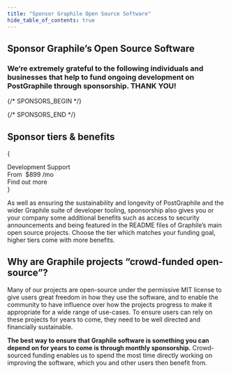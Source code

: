 ```yaml
---
title: "Sponsor Graphile Open Source Software"
hide_table_of_contents: true
---
```




## Sponsor Graphile’s Open Source Software

<h3 className={styles.tagline}>
  We’re extremely grateful to the following individuals and businesses that help
  to fund ongoing development on PostGraphile through sponsorship. THANK YOU!
</h3>

{/* SPONSORS_BEGIN */}

<Sponsors level="featured">
  <Sponsor
    name="The Guild"
    avatar="/images/sponsors/theguild.png"
    href="https://www.the-guild.dev/"
    business
  />
  <Sponsor
    name="Steelhead"
    avatar="/images/sponsors/steelhead.svg"
    href="https://gosteelhead.com/"
    business
  />
</Sponsors>
<Sponsors level="leaders">
  <Sponsor name="Robert Claypool" />
  <Sponsor name="nigelrmtaylor" />
  <Sponsor
    name="Principia Mentis"
    avatar="/images/sponsors/principiamentis.png"
    business
  />
  <Sponsor
    name="Trigger.dev"
    avatar="/images/sponsors/triggerdev.png"
    business
  />
  <Sponsor name="Axinom" avatar="/images/sponsors/axinom.png" business />
  <Sponsor name="Taiste" avatar="/images/sponsors/taiste-sq.svg" business />
  <Sponsor
    name="BairesDev"
    avatar="/images/sponsors/BairesDev.png"
    href="https://www.bairesdev.com/sponsoring-open-source-projects/"
    business
  />
  <Sponsor
    name="Two Bit Solutions"
    avatar="/images/sponsors/two-bits.svg"
    business
  />
  <Sponsor name="Apollo" avatar="/images/sponsors/apollo.png" business />
  <Sponsor name="Dimply" avatar="/images/sponsors/dimply.svg" business />
  <Sponsor name="Ndustrial" avatar="/images/sponsors/ndustrial.png" business />
  <Sponsor name="Cintra" avatar="/images/sponsors/cintra.svg" business />
  <Sponsor name="Beacon" avatar="/images/sponsors/beaconbio.jpg" business />
  <Sponsor
    name="deliver.media"
    avatar="/images/sponsors/deliverdotmedia.jpg"
    business
  />
  <Sponsor name="Ravio" avatar="/images/sponsors/Ravio.svg" business />
  <Sponsor name="prodready" />
  <Sponsor name="Locomote" avatar="/images/sponsors/locomote.svg" />
</Sponsors>
<Sponsors level="backers">
  <Sponsor name="plus 67 more backers..." plain />
  <Sponsor name="plus 84 more backers..." plain />
</Sponsors>

{/* SPONSORS_END */}

## Sponsor tiers &amp; benefits

<TierList />

{

<div className={sponsorStyles.tiers}>
  <div className={sponsorStyles.tierRow}>
    <div className={clsx(sponsorStyles.tierSupport, sponsorStyles.featured)}>
      <div className={sponsorStyles.banner}>
        <div className={sponsorStyles.info}>
          <div className={sponsorStyles.title}>Development Support</div>
          <div className={sponsorStyles.pricelineSupport}>
            <span className={sponsorStyles.note}>From</span>&nbsp;
            <span className={sponsorStyles.price}>$899</span>
            <span className={sponsorStyles.note}>/mo</span>
          </div>
        </div>
        <Link
          className={clsx(
            "button button--primary button--lg",
            sponsorStyles.button,
          )}
          to="/support"
        >
          Find out more
        </Link>
      </div>
    </div>
  </div>
</div>
}

As well as ensuring the sustainability and longevity of PostGraphile and the
wider Graphile suite of developer tooling, sponsorship also gives you or your
company some additional benefits such as access to security announcements and being
featured in the README files of Graphile’s main open source projects. Choose the tier
which matches your funding goal, higher tiers come with more benefits.

## Why are Graphile projects &ldquo;crowd-funded open-source&rdquo;?

Many of our projects are open-source under the permissive MIT license to give users great freedom in how they use
the software, and to enable the community to have influence over how the projects
progress to make it appropriate for a wide range of use-cases. To ensure users can
rely on these projects for years to come, they need to be well directed and
financially sustainable.

**The best way to ensure that Graphile software is something you can depend on for
years to come is through monthly sponsorship.** Crowd-sourced funding enables us to
spend the most time directly working on improving the software, which you and other
users then benefit from.

<SponsorButtons></SponsorButtons>
